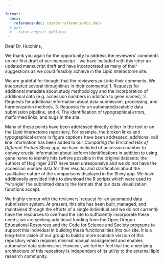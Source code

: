 ```yaml
---

format: 
  docx:
    reference-doc: custom-reference-doc.docx
  # pdf: 
  #   latex-engine: pdflatex
---
```


Dear Dr. Hutchins,

We thank you again for the opportunity to address the reviewers' comments on our first draft of our manuscript -- we have included with this letter an updated mansucript draft and have incorporated as many of their suggestions as we could feasibly achieve in the Lipid Interactome site. 

We are grateful for thought that the reviewers put into their comments. We interpreted several throughlines in their comments: 1. Requests for additional metadata about study methodology and the incorporation of additional data (e.g. accession numbers in addition to gene names), 2. Requests for additional information about data submission, processing, and harmonization methods, 3. Requests for an automated/scalable data submission pipeline, and 4. The identification of typographical errors, malformed links, and bugs in the site.

Many of these points have been addressed directly either in the text or on the Lipid Interactome repository. For example, the broken links and typographical errors in figure captions have been addressed, additional cell line information has been added to our *Comparing the Enriched Hits of Different Probes* Shiny app, we have included of accession number to convey crucial information about isoform identifications in addition to using gene name to identify hits (where possible in the original datasets; the authors of Hoglinger 2017 have been unresponsive and we do not have the accession number data for their results) and clarification about the qualitative nature of the comparisons displayed in the Shiny app. We have additionally provided links to download the R scripts which were used to "wrangle" the submitted data to the formats that our data visualization functions accept. 

We highly concur with the reviewers' request for an automated data submission system. At present, this site has been built, managed, and maintained through the efforts of a single individual and we do not currently have the resources to overhaul the site to sufficiently incorporate these needs; we are seeking additional funding from the Open Oregon Educational Resources and the Code for Science and Society programs to support this individual in building these functionalities into our site. It is a long-term vision of our group to build a more scalable version of this repository which requires minimal manual management and enables automated data submission. However, we further feel that the underlying architecture of this repository is independent of its utility to the external lipid research community. 

